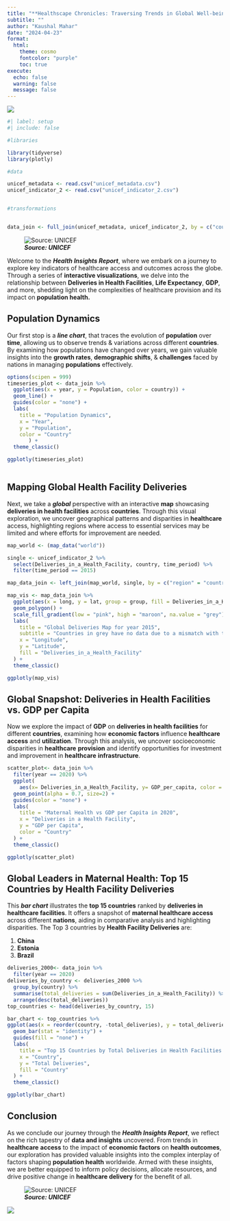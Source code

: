 ```yaml
---
title: "**Healthscape Chronicles: Traversing Trends in Global Well-being**"
subtitle: ""
author: "Kaushal Mahar"
date: "2024-04-23"
format:
  html:
    theme: cosmo
    fontcolor: "purple"
    toc: true
execute:
  echo: false
  warning: false
  message: false
---
```


![](UNICEF_Logo.png)

```r

#| label: setup
#| include: false

#libraries

library(tidyverse)
library(plotly)

#data

unicef_metadata <- read.csv("unicef_metadata.csv") 
unicef_indicator_2 <- read.csv("unicef_indicator_2.csv")


#transformations


data_join <- full_join(unicef_metadata, unicef_indicator_2, by = c("country", "alpha_2_code", "alpha_3_code"), relationship = "many-to-many")

```

![***Source: UNICEF***](UNI341033_0.jpg.jpeg)

Welcome to the ***Health Insights Report***, where we embark on a journey to explore key indicators of healthcare access and outcomes across the globe. Through a series of **interactive visualizations**, we delve into the relationship between **Deliveries in Health Facilities**, **Life Expectancy**, **GDP**, and more, shedding light on the complexities of healthcare provision and its impact on **population health.**

## **Population Dynamics**

Our first stop is a ***line chart***, that traces the evolution of **population** over **time**, allowing us to observe trends & variations across different **countries**. By examining how populations have changed over years, we gain valuable insights into the **growth rates**, **demographic shifts**, & **challenges** faced by nations in managing **populations** effectively.

```r

options(scipen = 999)
timeseries_plot <- data_join %>%
  ggplot(aes(x = year, y = Population, color = country)) +
  geom_line() +
  guides(color = "none") +
  labs(
    title = "Population Dynamics",
    x = "Year",
    y = "Population",
    color = "Country"
       ) +
  theme_classic()

ggplotly(timeseries_plot)
 
```

## Mapping Global Health Facility Deliveries

Next, we take a ***global*** perspective with an interactive **map** showcasing **deliveries in health facilities** across **countries**. Through this visual exploration, we uncover geographical patterns and disparities in **healthcare** access, highlighting regions where access to essential services may be limited and where efforts for improvement are needed.

```r

map_world <- (map_data("world"))

single <- unicef_indicator_2 %>%
  select(Deliveries_in_a_Health_Facility, country, time_period) %>%
  filter(time_period == 2015)

map_data_join <- left_join(map_world, single, by = c("region" = "country"))

map_vis <- map_data_join %>%
  ggplot(aes(x = long, y = lat, group = group, fill = Deliveries_in_a_Health_Facility)) +
  geom_polygon() +
  scale_fill_gradient(low = "pink", high = "maroon", na.value = "grey") +
  labs(
    title = "Global Deliveries Map for year 2015",
    subtitle = "Countries in grey have no data due to a mismatch with their names",
    x = "Longitude",
    y = "Latitude",
    fill = "Deliveries_in_a_Health_Facility"
  ) +
  theme_classic()

ggplotly(map_vis) 

```

## Global Snapshot: Deliveries in Health Facilities vs. GDP per Capita

Now we explore the impact of **GDP** on **deliveries in health facilities** for different **countries**, examining how **economic factors** influence **healthcare** **access** and **utilization**. Through this analysis, we uncover socioeconomic disparities in **healthcare** **provision** and identify opportunities for investment and improvement in **healthcare** **infrastructure**.

```r

scatter_plot<- data_join %>%
  filter(year == 2020) %>%
  ggplot(
    aes(x= Deliveries_in_a_Health_Facility, y= GDP_per_capita, color = country)) +
  geom_point(alpha = 0.7, size=2) +
  guides(color = "none") +
  labs(
    title = "Maternal Health vs GDP per Capita in 2020",
    x = "Deliveries in a Health Facility",
    y = "GDP per Capita",
    color = "Country"
  ) +
  theme_classic()

ggplotly(scatter_plot)

```

## Global Leaders in Maternal Health: Top 15 Countries by Health Facility Deliveries

This ***bar chart*** illustrates the **top 15 countries** ranked by **deliveries in healthcare facilities**. It offers a snapshot of **maternal healthcare access** across different **nations**, aiding in comparative analysis and highlighting disparities. The Top 3 countries by **Health Facility Deliveries** are:

1.  **China**
2.  **Estonia**
3.  **Brazil**

```r

deliveries_2000<- data_join %>%
  filter(year == 2020)
deliveries_by_country <- deliveries_2000 %>%
  group_by(country) %>%
  summarise(total_deliveries = sum(Deliveries_in_a_Health_Facility)) %>%
  arrange(desc(total_deliveries))
top_countries <- head(deliveries_by_country, 15)

bar_chart <- top_countries %>%
ggplot(aes(x = reorder(country, -total_deliveries), y = total_deliveries, fill = country)) +
  geom_bar(stat = "identity") +
  guides(fill = "none") +
  labs(
    title = "Top 15 Countries by Total Deliveries in Health Facilities from 2000-2020",
    x = "Country",
    y = "Total Deliveries",
    fill = "Country"
  ) +
  theme_classic()

ggplotly(bar_chart)

```

## Conclusion

As we conclude our journey through the ***Health Insights Report***, we reflect on the rich tapestry of **data and insights** uncovered. From trends in **healthcare** **access** to the impact of **economic factors** on **health outcomes**, our exploration has provided valuable insights into the complex interplay of factors shaping **population health** worldwide. Armed with these insights, we are better equipped to inform policy decisions, allocate resources, and drive positive change in **healthcare delivery** for the benefit of all.

![***Source: UNICEF***](UN0746969.jpg.jpeg)

![](Screenshot%202024-04-24%20140057.png)
